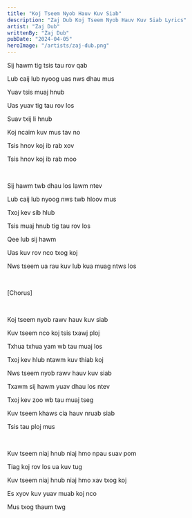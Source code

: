 ```yaml
---
title: "Koj Tseem Nyob Hauv Kuv Siab"
description: "Zaj Dub Koj Tseem Nyob Hauv Kuv Siab Lyrics"
artist: "Zaj Dub"
writtenBy: "Zaj Dub"
pubDate: "2024-04-05"
heroImage: "/artists/zaj-dub.png"
---
```


Sij hawm tig tsis tau rov qab

Lub caij lub nyoog uas nws dhau mus

Yuav tsis muaj hnub

Uas yuav tig tau rov los

Suav txij li hnub

Koj ncaim kuv mus tav no

Tsis hnov koj ib rab xov

Tsis hnov koj ib rab moo

<br />

Sij hawm twb dhau los lawm ntev

Lub caij lub nyoog nws twb hloov mus

Txoj kev sib hlub

Tsis muaj hnub tig tau rov los

Qee lub sij hawm

Uas kuv rov nco txog koj

Nws tseem ua rau kuv lub kua muag ntws los

<br />

[Chorus]

<br />

Koj tseem nyob rawv hauv kuv siab

Kuv tseem nco koj tsis txawj ploj

Txhua txhua yam wb tau muaj los

Txoj kev hlub ntawm kuv thiab koj

Nws tseem nyob rawv hauv kuv siab

Txawm sij hawm yuav dhau los ntev

Txoj kev zoo wb tau muaj tseg

Kuv tseem khaws cia hauv nruab siab

Tsis tau ploj mus

<br />

Kuv tseem niaj hnub niaj hmo npau suav pom

Tiag koj rov los ua kuv tug

Kuv tseem niaj hnub niaj hmo xav txog koj

Es xyov kuv yuav muab koj nco

Mus txog thaum twg
